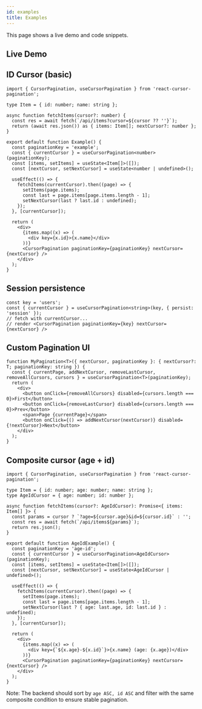 ```yaml
---
id: examples
title: Examples
---
```


This page shows a live demo and code snippets.


## Live Demo

<Demos />

## ID Cursor (basic)

```tsx
import { CursorPagination, useCursorPagination } from 'react-cursor-pagination';

type Item = { id: number; name: string };

async function fetchItems(cursor?: number) {
  const res = await fetch(`/api/items?cursor=${cursor ?? ''}`);
  return (await res.json()) as { items: Item[]; nextCursor?: number };
}

export default function Example() {
  const paginationKey = 'example';
  const { currentCursor } = useCursorPagination<number>(paginationKey);
  const [items, setItems] = useState<Item[]>([]);
  const [nextCursor, setNextCursor] = useState<number | undefined>();

  useEffect(() => {
    fetchItems(currentCursor).then((page) => {
      setItems(page.items);
      const last = page.items[page.items.length - 1];
      setNextCursor(last ? last.id : undefined);
    });
  }, [currentCursor]);

  return (
    <div>
      {items.map((x) => (
        <div key={x.id}>{x.name}</div>
      ))}
      <CursorPagination paginationKey={paginationKey} nextCursor={nextCursor} />
    </div>
  );
}
```

## Session persistence

```tsx
const key = 'users';
const { currentCursor } = useCursorPagination<string>(key, { persist: 'session' });
// fetch with currentCursor...
// render <CursorPagination paginationKey={key} nextCursor={nextCursor} />
```

## Custom Pagination UI

```tsx
function MyPagination<T>({ nextCursor, paginationKey }: { nextCursor?: T; paginationKey: string }) {
  const { currentPage, addNextCursor, removeLastCursor, removeAllCursors, cursors } = useCursorPagination<T>(paginationKey);
  return (
    <div>
      <button onClick={removeAllCursors} disabled={cursors.length === 0}>First</button>
      <button onClick={removeLastCursor} disabled={cursors.length === 0}>Prev</button>
      <span>Page {currentPage}</span>
      <button onClick={() => addNextCursor(nextCursor)} disabled={!nextCursor}>Next</button>
    </div>
  );
}
```

## Composite cursor (age + id)

```tsx
import { CursorPagination, useCursorPagination } from 'react-cursor-pagination';

type Item = { id: number; age: number; name: string };
type AgeIdCursor = { age: number; id: number };

async function fetchItems(cursor?: AgeIdCursor): Promise<{ items: Item[] }> {
  const params = cursor ? `?age=${cursor.age}&id=${cursor.id}` : '';
  const res = await fetch(`/api/items${params}`);
  return res.json();
}

export default function AgeIdExample() {
  const paginationKey = 'age-id';
  const { currentCursor } = useCursorPagination<AgeIdCursor>(paginationKey);
  const [items, setItems] = useState<Item[]>([]);
  const [nextCursor, setNextCursor] = useState<AgeIdCursor | undefined>();

  useEffect(() => {
    fetchItems(currentCursor).then((page) => {
      setItems(page.items);
      const last = page.items[page.items.length - 1];
      setNextCursor(last ? { age: last.age, id: last.id } : undefined);
    });
  }, [currentCursor]);

  return (
    <div>
      {items.map((x) => (
        <div key={`${x.age}-${x.id}`}>{x.name} (age: {x.age})</div>
      ))}
      <CursorPagination paginationKey={paginationKey} nextCursor={nextCursor} />
    </div>
  );
}
```

Note: The backend should sort by `age ASC, id ASC` and filter with the same composite condition to ensure stable pagination.


